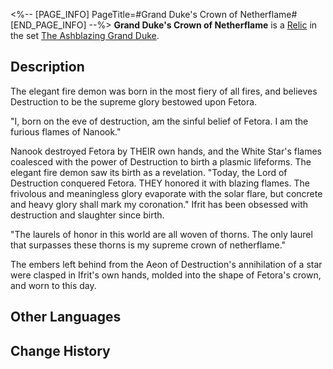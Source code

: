 <%-- [PAGE_INFO]
PageTitle=#Grand Duke's Crown of Netherflame#
[END_PAGE_INFO] --%>
{{Relic Infobox
|id        = 61151
|image     = Item Grand Duke's Crown of Netherflame.png{{subst:void|<!--$UPLOAD:<<SpriteOutput/RelicFigures/IconRelic_115_1.png>-<Item Grand Duke's Crown of Netherflame.png>-<Relic Icons>>-->}}
|set       = The Ashblazing Grand Duke
|piece     = Head
|mentions  = 
}}
{{Description|A crown of unceasing flame, with its burning ambition serving as its inexhaustible fuel.}}
'''Grand Duke's Crown of Netherflame''' is a [[Relic]] in the set [[The Ashblazing Grand Duke]].

==Description==
The elegant fire demon was born in the most fiery of all fires, and believes Destruction to be the supreme glory bestowed upon Fetora.

"I, born on the eve of destruction, am the sinful belief of Fetora. I am the furious flames of Nanook."

Nanook destroyed Fetora by THEIR own hands, and the White Star's flames coalesced with the power of Destruction to birth a plasmic lifeforms. The elegant fire demon saw its birth as a revelation. "Today, the Lord of Destruction conquered Fetora. THEY honored it with blazing flames. The frivolous and meaningless glory evaporate with the solar flare, but concrete and heavy glory shall mark my coronation." Ifrit has been obsessed with destruction and slaughter since birth.

"The laurels of honor in this world are all woven of thorns. The only laurel that surpasses these thorns is my supreme crown of netherflame."

The embers left behind from the Aeon of Destruction's annihilation of a star were clasped in Ifrit's own hands, molded into the shape of Fetora's crown, and worn to this day.

==Other Languages==
{{Other Languages
|en   = Grand Duke's Crown of Netherflame
|zhs  = 大公的冥焰冠冕
|zht  = 大公的冥焰冠冕
|ja   = {{Rubi|大公|たいこう}}の{{Rubi|冥焔|めいえん}}の{{Rubi|冠|かんむり}}
|ko   = 대공의 지옥불 면류관
|es   = Corona de llamas infernales del gran duque
|fr   = Couronne de flammes éternelles du grand duc
|ru   = Пламенная корона герцога
|th   = Grand Duke's Crown of Netherflame
|vi   = Vương Miện Địa Ngục Đại Công Tước
|de   = Infernokrone des Erzherzogs
|id   = Grand Duke's Crown of Netherflame
|pt   = Coroa de Chama Infernal do Grão-Duque
}}

==Change History==
{{Change History|1.5}}